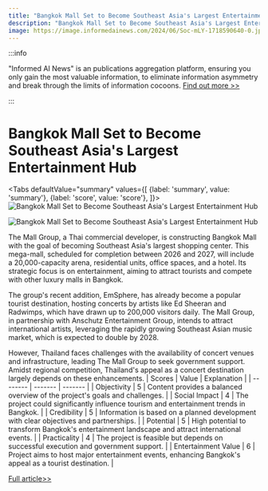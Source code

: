 ```yaml
---
title: "Bangkok Mall Set to Become Southeast Asia's Largest Entertainment Hub"
description: "Bangkok Mall Set to Become Southeast Asia's Largest Entertainment Hub"
image: https://image.informedainews.com/2024/06/Soc-mLY-1718590640-0.jpg
---
```



:::info

"Informed AI News" is an publications aggregation platform, ensuring you only gain the most valuable information, to eliminate information asymmetry and break through the limits of information cocoons.  [Find out more >>](/)

:::

# Bangkok Mall Set to Become Southeast Asia's Largest Entertainment Hub


<Tabs
	defaultValue="summary"
	values={[
	{label: 'summary', value: 'summary'},
	{label: 'score', value: 'score'},
]}>
<TabItem value="summary">
<img
  src="https://image.informedainews.com/2024/06/Soc-mLY-1718590640-0.jpg"
  alt="Bangkok Mall Set to Become Southeast Asia's Largest Entertainment Hub"
/>

<img
  src="https://image.informedainews.com/2024/06/Soc-Qu9-1718590640-1.jpg"
  alt="Bangkok Mall Set to Become Southeast Asia's Largest Entertainment Hub"
/>



The Mall Group, a Thai commercial developer, is constructing Bangkok Mall with the goal of becoming Southeast Asia's largest shopping center. This mega-mall, scheduled for completion between 2026 and 2027, will include a 20,000-capacity arena, residential units, office spaces, and a hotel. Its strategic focus is on entertainment, aiming to attract tourists and compete with other luxury malls in Bangkok.

The group's recent addition, EmSphere, has already become a popular tourist destination, hosting concerts by artists like Ed Sheeran and Radwimps, which have drawn up to 200,000 visitors daily. The Mall Group, in partnership with Anschutz Entertainment Group, intends to attract international artists, leveraging the rapidly growing Southeast Asian music market, which is expected to double by 2028.

However, Thailand faces challenges with the availability of concert venues and infrastructure, leading The Mall Group to seek government support. Amidst regional competition, Thailand's appeal as a concert destination largely depends on these enhancements.
</TabItem>
<TabItem value="score">
	| Scores     | Value   | Explanation |
	| -------- | ------- | ------- |
	| Objectivity  | 5    | Content provides a balanced overview of the project's goals and challenges.    |
	| Social Impact | 4     | The project could significantly influence tourism and entertainment trends in Bangkok.    |
	| Credibility    | 5    | Information is based on a planned development with clear objectives and partnerships.    |
	| Potential    | 5    | High potential to transform Bangkok's entertainment landscape and attract international events.    |
	| Practicality    | 4    | The project is feasible but depends on successful execution and government support.    |
	| Entertainment Value    | 6    | Project aims to host major entertainment events, enhancing Bangkok's appeal as a tourist destination.    |
</TabItem>
</Tabs>

[Full article>>](https://asia.nikkei.com/Business/Retail/Mall-Group-touts-Bangkok-shopping-center-as-entertainment-hub)
